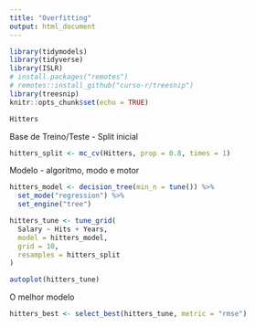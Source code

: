 ```yaml
---
title: "Overfitting"
output: html_document
---
```


```r
library(tidymodels)
library(tidyverse)
library(ISLR)
# install.packages("remotes")
# remotes::install_github("curso-r/treesnip")
library(treesnip)
knitr::opts_chunk$set(echo = TRUE)
```


```r
Hitters
```

Base de Treino/Teste - Split inicial

```r
hitters_split <- mc_cv(Hitters, prop = 0.8, times = 1)
```

Modelo - algoritmo, modo e motor

```r
hitters_model <- decision_tree(min_n = tune()) %>%
  set_mode("regression") %>%
  set_engine("tree")
```

```r
hitters_tune <- tune_grid(
  Salary ~ Hits + Years,
  model = hitters_model,
  grid = 10,
  resamples = hitters_split
)
```

```r
autoplot(hitters_tune)
```


O melhor modelo

```r
hitters_best <- select_best(hitters_tune, metric = "rmse")
```

